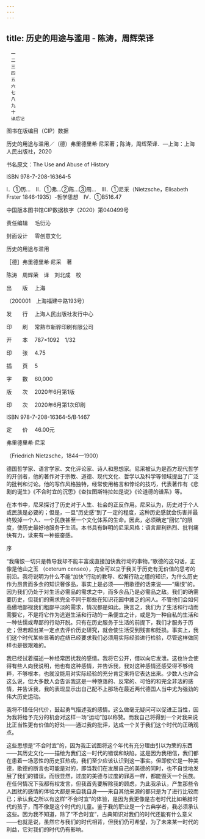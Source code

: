 ```yaml
---
---
---
```

title: 历史的用途与滥用 - 陈涛，周辉荣译
---


```
　一
　二
　三
　四
　五
　六
　七
　八
　九
　十
　译后记
```

图书在版编目（CIP）数据

历史的用途与滥用／（德）弗里德里希·尼采著；陈涛，周辉荣译．—上海：上海人民出版社，2020

书名原文：The Use and Abuse of History

ISBN 978-7-208-16364-5

Ⅰ．①历…　Ⅱ．①弗…②陈…③周…　Ⅲ．①尼采（Nietzsche，Elisabeth Frster 1846-1935）-哲学思想　Ⅳ．①B516.47

中国版本图书馆CIP数据核字（2020）第040499号

责任编辑 　毛衍沁

封面设计 　零创意文化


历史的用途与滥用

［德］弗里德里希·尼采　著

陈涛　周辉荣　译　刘北成　校

出　　版 　上海

（200001　上海福建中路193号）

发　　行 　上海人民出版社发行中心

印　　刷 　常熟市新骅印刷有限公司

开　　本 　787×1092　1/32

印　　张 　4.75

插　　页 　5

字　　数 　60,000

版　　次 　2020年6月第1版

印　　次 　2020年6月第1次印刷

ISBN 978-7-208-16364-5/B·1467

定　　价 　46.00元





弗里德里希·尼采

（Friedrich Nietzsche，1844—1900）

德国哲学家、语言学家、文化评论家、诗人和思想家。尼采被认为是西方现代哲学的开创者，他的著作对于宗教、道德、现代文化、哲学以及科学等领域提出了广泛的批判和讨论。他的写作风格独特，经常使用格言和悖论的技巧，代表著作有《悲剧的诞生》《不合时宜的沉思》《查拉图斯特拉如是说》《论道德的谱系》等。





在本书中，尼采探讨了历史对于人生、社会的正反作用。尼采认为，历史对于个人或民族是必要的；但是，一旦“历史感”到了一定的程度，这种历史感就会伤害并最终毁掉一个人、一个民族甚至一个文化体系的生命。因此，必须确定“回忆”的限度，使历史最好地服务于生活。本书具有鲜明的尼采风格：语言犀利热烈、批判痛快有力，读来有一种振奋感。








序


“我痛恨一切只是教导我却不能丰富或直接加快我行动的事物。”歌德的这句话，正像是他山之玉 （ceterum censeo），完全可以立于我关于历史有无价值的思考的前沿。我将说明为什么不能“加快”行动的教导、松懈行动之缰的知识，为什么历史作为昂贵而多余的知识奢侈品，事实上是必须——用歌德的话来说——“痛恨”的。因为我们仍处于对生活必需品的需求之中，而多余品乃是必需品之敌。我们的确需要历史，但我们的需求完全不同于那些在知识花园中疲乏的闲人。不管他们会如何高傲地鄙视我们粗鄙平淡的需求，情况都是如此。换言之，我们为了生活和行动而需要它，不是将它作为逃避生活和行动的一条便宜之计，或是为一种自私的生活和一种怯懦或卑鄙的行动开脱。只有在历史服务于生活的前提下，我们才服务于历史；但若超出某一定点去评价历史研究，就会使生活受到残害和贬损。事实上，我们这个时代某些显著的症结已经要求我们必须用实际经验进行检验，尽管这样做同样也是很艰难的。

我已经试着描述一种经常困扰我的感情。我将它公开，借以向它发泄。这也许会使得有些人向我说明，他也有这种感情，并告诉我，我对这种感情还感受得不够纯粹，不够根本，也就没能用对实际经验的充分肯定来将它表达出来。少数人也许会这么说，但大多数人会告诉我这是一种堕落的、反常的、可怕的和完全非法的感情，并告诉我，我的表现显示出自己配不上那场在最近两代德国人当中尤为强劲的伟大历史运动。

我将不惜任何代价，鼓起勇气描述我的感情。这么做毫无疑问可以促进正当性，因为我将给予充分的机会对这样一场“运动”加以称赞。而我自己将得到一个对我来说比正当性更有价值的好处——通过我的批评，达成一个关于我们这个时代的正确观点。

这些思想是“不合时宜”的，因为我正试图将这个年代有充分理由引以为荣的东西——其历史文化——描绘为我们这一时代的错误和缺陷。这是因为我相信，我们都在患着一场恶性的历史狂热病，我们至少应该认识到这一事实。但即使它是一种美德，歌德的断言也可能是对的，即当我们在发展自己的美德的同时，也不自觉地发展了我们的错误。而很显然，过度的美德与过度的罪恶一样，都能毁灭一个民族。在任何情况下我都有权发言，但我首先要解除我的顾虑，为此我承认，产生那些令人困扰的感情的体验大都是来自我自身——来自其他来源的都只是为了进行比较而已；承认我之所以有这样“不合时宜”的体验，是因为我更像是古老时代比如希腊时代的孩子，而不像是这个时代的儿童。鉴于我的职业是一个古典学者，我必须承认这些。因为我不知道，除了“不合时宜”，古典知识对我们的时代还能有什么意义——也就是说，虽然它与我们的时代相背，但我们仍可希望，为了未来某一时代的利益，它对我们的时代仍有影响。
